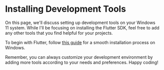 # Installing Development Tools
On this page, we'll discuss setting up development tools on your Windows 11 system. While I'll be focusing on installing the Flutter SDK, feel free to add any other tools that you find helpful for your projects.

To begin with Flutter, follow [this guide](https://docs.flutter.dev/get-started/install/windows) for a smooth installation process on Windows.

Remember, you can always customize your development environment by adding more tools according to your needs and preferences. Happy coding!